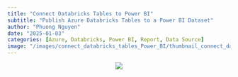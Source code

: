 ```yaml
---
title: "Connect Databricks Tables to Power BI"
subtitle: "Publish Azure Databricks Tables to a Power BI Dataset"
author: "Phuong Nguyen"
date: "2025-01-03"
categories: [Azure, Databricks, Power BI, Report, Data Source]
image: "/images/connect_databricks_tables_Power_BI/thumbnail_connect_databricks_BI.png" 
---
```


<center><img src="/images/connect_databricks_tables_Power_BI/intro_connect_databricks_BI.webp"></center>

